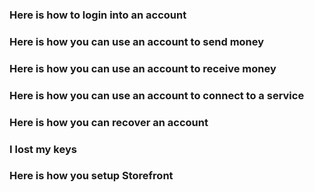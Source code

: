 
### Here is how to login into an account

### Here is how you can use an account to send money

### Here is how you can use an account to receive money

### Here is how you can use an account to connect to a service

### Here is how you can recover an account

### I lost my keys

### Here is how you setup Storefront
